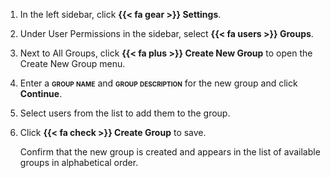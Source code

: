 1. In the left sidebar, click **{{< fa gear >}} Settings**.

1. Under User Permissions in the sidebar, select **{{< fa users >}} Groups**.

1. Next to All Groups, click **{{< fa plus >}} Create New Group** to open the Create New Group menu.

1. Enter a **[group name]{.smallcaps}** and **[group description]{.smallcaps}** for the new group and click **Continue**.

1. Select users from the list to add them to the group.

1. Click **{{< fa check >}} Create Group** to save.

    Confirm that the new group is created and appears in the list of available groups in alphabetical order.